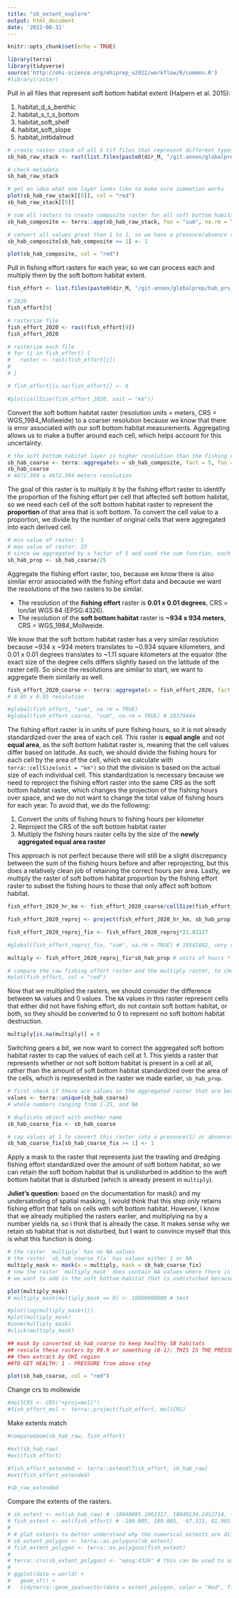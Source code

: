 ```yaml
---
title: "sb_extent_explore"
output: html_document
date: '2022-08-31'
---
```


```r
knitr::opts_chunk$set(echo = TRUE)
```

```r
library(terra)
library(tidyverse)
source('http://ohi-science.org/ohiprep_v2022/workflow/R/common.R')
#library(raster)
```

Pull in all files that represent soft bottom habitat extent (Halpern et al. 2015):

1. habitat_d_s_benthic
2. habitat_s_t_s_bottom
3. habitat_soft_shelf
4. habitat_soft_slope
5. habitat_inttidalmud

```r
# create raster stack of all 5 tif files that represent different types of soft bottom habitat
sb_hab_raw_stack <- rast(list.files(paste0(dir_M, "/git-annex/globalprep/hab_prs_hd_subtidal_soft_bottom/v2022/int/soft_bottom_extent/tifs/"), pattern = ".tif", full = TRUE))

# check metadata
sb_hab_raw_stack

# get an idea what one layer looks like to make sure summation works
plot(sb_hab_raw_stack[[5]], col = "red")
sb_hab_raw_stack[[5]]

# sum all rasters to create composite raster for all soft bottom habitat
sb_hab_composite <- terra::app(sb_hab_raw_stack, fun = "sum", na.rm = TRUE)

# convert all values great than 1 to 1, so we have a presence/absence raster for all soft bottom habitat. Values greater than one represent cells that have been assigned to 2 different soft bottom habitat types, but this is not helpful for our purposes.
sb_hab_composite[sb_hab_composite >= 1] <- 1

plot(sb_hab_composite, col = "red")
```

Pull in fishing effort rasters for each year, so we can process each and multiply them by the soft bottom habitat extent.

```r
fish_effort <- list.files(paste0(dir_M, "/git-annex/globalprep/hab_prs_hd_subtidal_soft_bottom/v2022/final_rasters"), pattern = ".tif", full = TRUE)

# 2020
fish_effort[9]

# rasterize file
fish_effort_2020 <- rast(fish_effort[9])
fish_effort_2020

# rasterize each file
# for (i in fish_effort) {
#   raster <- rast(fish_effort[i])
#   
# }

# fish_effort[is.na(fish_effort)] <- 0

#plot(cellSize(fish_effort_2020, unit = "km"))
```

Convert the soft bottom habitat raster (resolution units = meters, CRS = WGS_1984_Mollweide) to a coarser resolution because we know that there is error associated with our soft bottom habitat measurements. Aggregating allows us to make a buffer around each cell, which helps account for this uncertainty.

```r
# the soft bottom habitat layer is higher resolution than the fishing effort raster, so we aggregate it 
sb_hab_coarse <- terra::aggregate(x = sb_hab_composite, fact = 5, fun = "sum", na.rm = TRUE) 
sb_hab_coarse
# 4672.394 x 4672.394 meters resolution
```

The goal of this raster is to multiply it by the fishing effort raster to identify the proportion of the fishing effort per cell that affected soft bottom habitat, so we need each cell of the soft bottom habitat raster to represent the **proportion** of that area that is soft bottom. To convert the cell value to a proportion, we divide by the number of original cells that were aggregated into each derived cell.

```r
# min value of raster: 1
# max value of raster: 25
# since we aggregated by a factor of 5 and used the sum function, each cell now represents the sum of the cells within a square of 25 cells. If all those cells represented soft bottom habitat, meaning they all had a value of 1, then the value of those cells is now 25
sb_hab_prop <- sb_hab_coarse/25
```

Aggregate the fishing effort raster, too, because we know there is also similar error associated with the fishing effort data and because we want the resolutions of the two rasters to be similar.

- The resolution of the **fishing effort** raster is **0.01 x 0.01 degrees**, CRS = lon/lat WGS 84 (EPSG:4326). 
- The resolution of the **soft bottom habitat** raster is **~934 x 934 meters**, CRS = WGS_1984_Mollweide.

We know that the soft bottom habitat raster has a very similar resolution because ~934 x ~934 meters translates to ~0.934 square kilometers, and 0.01 x 0.01 degrees translates to ~1.11 square kilometers at the equator (the exact size of the degree cells differs slightly based on the latitude of the raster cell). So since the resolutions are similar to start, we want to aggregate them similarly as well. 

```r
fish_effort_2020_coarse <- terra::aggregate(x = fish_effort_2020, fact = 5, fun = "sum", na.rm = TRUE) # unequal area, but equal angle
# 0.05 x 0.05 resolution 

#global(fish_effort, "sum", na.rm = TRUE)
#global(fish_effort_coarse, "sum", na.rm = TRUE) # 18379444
```
The fishing effort raster is in units of pure fishing hours, so it is not already standardized over the area of each cell. This raster is **equal angle** and not **equal area**, as the soft bottom habitat raster is, meaning that the cell values differ based on latitude. As such, we should divide the fishing hours for each cell by the area of the cell, which we calculate with `terra::cellSize(unit = "km")` so that the division is based on the actual size of each individual cell. This standardization is necessary because we need to reproject the fishing effort raster into the same CRS as the soft bottom habitat raster, which changes the projection of the fishing hours over space, and we do not want to change the total value of fishing hours for each year. To avoid that, we do the following:

1. Convert the units of fishing hours to fishing hours per kilometer
2. Reproject the CRS of the soft bottom habitat raster
3. Multiply the fishing hours raster cells by the size of the **newly aggregated equal area raster**

This approach is not perfect because there will still be a slight discrepancy between the sum of the fishing hours before and after reprojecting, but this does a relatively clean job of retaining the correct hours per area. Lastly, we multiply the raster of soft bottom habitat proportion by the fishing effort raster to subset the fishing hours to those that only affect soft bottom habitat.

```r
fish_effort_2020_hr_km <- fish_effort_2020_coarse/cellSize(fish_effort_2020_coarse, unit = "km")

fish_effort_2020_reproj <- project(fish_effort_2020_hr_km, sb_hab_prop)

fish_effort_2020_reproj_fix <- fish_effort_2020_reproj*21.83127

#global(fish_effort_reproj_fix, "sum", na.rm = TRUE) # 18541882, very close to what it was before reprojecting

multiply <- fish_effort_2020_reproj_fix*sb_hab_prop # units of hours * proportion of that cell which is sb hab, resulting units are hrs of fishing effort 

# compare the raw fishing effort raster and the multiply raster, to check that that multiply raster is a subset of the fishing effort raster
#plot(fish_effort, col = "red")
```

Now that we multiplied the rasters, we should consider the difference between `NA` values and 0 values. The `NA` values in this raster represent cells that either did not have fishing effort, do not contain soft bottom habitat, or both, so they should be converted to 0 to represent no soft bottom habitat destruction.

```r
multiply[is.na(multiply)] = 0 
```

Switching gears a bit, we now want to correct the aggregated soft bottom habitat raster to cap the values of each cell at 1. This yields a raster that represents whether or not soft bottom habitat is present in a cell at all, rather than the amount of soft bottom habitat standardized over the area of the cells, which is represented in the raster we made earlier, `sb_hab_prop`.

```r
# first check if there are values in the aggregated raster that are between 0 and 1
values <- terra::unique(sb_hab_coarse)
# whole numbers ranging from 1-25, and NA

# duplicate object with another name
sb_hab_coarse_fix <- sb_hab_coarse  

# cap values at 1 to convert this raster into a presence(1) or absence(0) raster
sb_hab_coarse_fix[sb_hab_coarse_fix >= 1] <- 1
```

Apply a mask to the raster that represents just the trawling and dredging fishing effort standardized over the amount of soft bottom habitat, so we can retain the soft bottom habitat that is undisturbed in addition to the woft bottom habitat that is disturbed (which is already present in `multiply`).

**Juliet's question**: based on the documentation for mask() and my undersatnding of spatial masking, I would think that this step only retains fishing effort that falls on cells with soft bottom habitat. However, I know that we already multiplied the rasters earlier, and multiplying na by a number yields na, so i think that is already the case. It makes sense why we retain sb habitat that is not disturbed, but I want to convince myself that this is what this function is doing. 

```r
# the raster `multiply` has no NA values
# the raster `sb_hab_coarse_fix` has values either 1 or NA
multiply_mask <- mask(x = multiply, mask = sb_hab_coarse_fix) 
# now the raster `multiply_mask` does contain NA values where there is no soft bottom habitat at all
# we want to add in the soft bottom habitat that is undisturbed because we need to be able to assign regions that are not disturbing available soft bottom habitat with a good score

plot(multiply_mask)
# multiply_mask[multiply_mask == 0] <- 10000000000 # test

#plot(log(multiply_mask+1))
#plot(multiply_mask)
#zoom(multiply_mask)
#click(multiply_mask)

## mask by converted sb_hab_coarse to keep healthy SB habitats 
## rescale these rasters by 99.9 or something (0-1); THIS IS THE PRESSURE
## then extract by OHI region 
##TO GET HEALTH: 1 - PRESSURE from above step

```

```r
plot(sb_hab_coarse, col = "red")
```
















Change crs to mollewide 

```r
#mollCRS <- CRS("+proj=moll")
#fish_effort_mol <- terra::project(fish_effort, mollCRS)
```

Make extents match

```r
#compareGeom(sb_hab_raw, fish_effort)

#ext(sb_hab_raw)
#ext(fish_effort)

```

```r
#fish_effort_extended <- terra::extend(fish_effort, sb_hab_raw)
#ext(fish_effort_extended)

#sb_raw_extended
```

Compare the extents of the rasters.

```r
# sb_extent <- ext(sb_hab_raw) # -18040095.1961317, 18040134.2452714, -9020047.34806998, 9020067.3726316 (xmin, xmax, ymin, ymax)
# fish_extent <- ext(fish_effort) # -180.005, 180.005, -67.315, 81.985 (xmin, xmax, ymin, ymax)
# 
# # plot extents to better understand why the numerical extents are different for 2 global rasters
# sb_extent_polygon <- terra::as.polygons(sb_extent)
# fish_extent_polygon <- terra::as.polygons(fish_extent)
# 
# terra::crs(sb_extent_polygon) <- "epsg:4326" # this can be used to assign a crs if there was no crs to begin with 
# 
# ggplot(data = world) +
#   geom_sf() +
#   tidyterra::geom_spatvector(data = extent_polygon, color = "Red", fill = NA)
```

